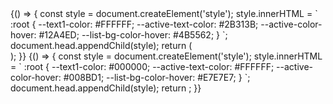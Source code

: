 

<Meta title="components/Channels" />


<Canvas>
  <Story name="dark theme">
    {() => {
      const style = document.createElement('style');
      style.innerHTML = `
        :root {
          --text1-color: #FFFFFF;
          --active-text-color: #2B313B;
          --active-color-hover: #12A4ED;
          --list-bg-color-hover: #4B5562;
        }
      `;
      document.head.appendChild(style);
      return (
        <div style={{ background: 'var(--active-text-color)' }}>
          <Channels data={data} />
        </div>
      );
    }}
  </Story>
</Canvas>

<Canvas>
  <Story name="light theme">
    {() => {
      const style = document.createElement('style');
      style.innerHTML = `
        :root {
          --text1-color: #000000;
          --active-text-color: #FFFFFF;
          --active-color-hover: #008BD1;
          --list-bg-color-hover: #E7E7E7;
        }
      `;
      document.head.appendChild(style);
      return <Channels data={data} />;
    }}
  </Story>
</Canvas>
